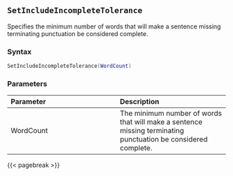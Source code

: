 ## `SetIncludeIncompleteTolerance` {#batch-setincludeincompletetolerance}

Specifies the minimum number of words that will make a sentence missing terminating punctuation be considered complete.

### Syntax {-}

``` .lua
SetIncludeIncompleteTolerance(WordCount)
```

### Parameters {-}

**Parameter** | **Description**
| :-- | :-- |
WordCount | The minimum number of words that will make a sentence missing terminating punctuation be considered complete.

{{< pagebreak >}}